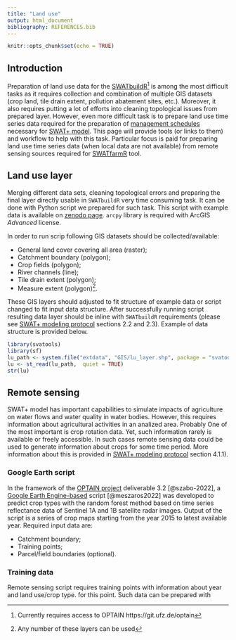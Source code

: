 ```yaml
---
title: "Land use"
output: html_document
bibliography: REFERENCES.bib
---
```


```r
knitr::opts_chunk$set(echo = TRUE)
```

## Introduction

Preparation of land use data for the [SWATbuildR](https://git.ufz.de/optain/wp4-integrated-assessment/swat/bildr_script)^[Currently requires access to OPTAIN https://git.ufz.de/optain] is among the most difficult tasks as it requires collection and combination of multiple GIS datasets (crop land, tile drain extent, pollution abatement sites, etc.). Moreover, it also requires putting a lot of efforts into cleaning topological issues from prepared layer. However, even more difficult task is to prepare land use time series data required for the preparation of [management schedules](https://swatplus.gitbook.io/docs/user/editor/inputs/land-use-management#management-schedules) necessary for [SWAT+ model](https://swat.tamu.edu/software/plus/). This page will provide tools (or links to them) and workflow to help with this task. Particular focus is paid for preparing land use time series data (when local data are not available) from remote sensing sources required for [SWATfarmR](http://chrisschuerz.github.io/SWATfarmR/) tool. 

## Land use layer

Merging different data sets, cleaning topological errors and preparing the final layer directly usable in `SWATbuildR` very time consuming task. It can be done with Python script we prepared for such task. This script with example data is available on [zenodo page](https://doi.org/10.5281/zenodo.7509101). `arcpy` library is required with ArcGIS *Advanced* license. 

In order to run scrip following GIS datasets should be collected/available:

- General land cover covering all area (raster);
- Catchment boundary (polygon);
- Crop fields (polygon);
- River channels (line);
- Tile drain extent (polygon);
- Measure extent (polygon)^[Any number of these layers can be used].

These GIS layers should adjusted to fit structure of example data or script changed to fit input data structure. After successfully running script resulting data layer should be inline with `SWATbuildR` requirements (please see [SWAT+ modeling protocol](https://doi.org/10.5281/zenodo.7463395) sections 2.2 and 2.3). Example of data structure is provided below.

```r
library(svatools)
library(sf)
lu_path <- system.file("extdata", "GIS/lu_layer.shp", package = "svatools")
lu <- st_read(lu_path,  quiet = TRUE)
str(lu)
```

## Remote sensing 

SWAT+ model has important capabilities to simulate impacts of agriculture on water flows and water quality in water bodies. However, this requires information about agricultural activities in an analized area. Probably One of the most important is crop rotation data. Yet, such information rarely is available or freely accessible. In such cases remote sensing data could be used to generate information about crops for some time period. More information about this is provided in [SWAT+ modeling protocol](https://doi.org/10.5281/zenodo.7463395) section 4.1.1). 

### Google Earth script

In the framework of the [OPTAIN project](https://www.optain.eu/) deliverable 3.2 [@szabo-2022], a [Google Earth Engine-based](https://code.earthengine.google.com/) script [@meszaros2022] was developed to predict crop types with the random forest method based on time series reflectance data of Sentinel 1A and 1B satellite radar images. Output of the script is a series of crop maps starting from the year 2015 to latest available year. Required input data are:

- Catchment boundary;
- Training points;
- Parcel/field boundaries (optional).

### Training data

Remote sensing script requires training points with information about year and land use/crop type. for this point. Such data can be prepared with 



